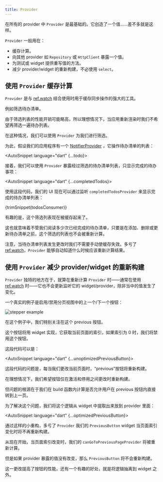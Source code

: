 ```yaml
---
title: Provider
---
```



在所有的 provider 中 `Provider` 是最基础的。它创造了一个值……差不多就是这样。

`Provider` 一般用在：

- 缓存计算。
- 向其他 provider 如 `Repository` 或 `HttpClient` 暴露一个值。
- 为测试或 widget 提供重写值的方法。
- 减少 provider/widget 的重新构建，不必使用 `select`。

## 使用 `Provider` 缓存计算

`Provider` 是与 [ref.watch] 结合使用时用于缓存同步操作的强大的工具。

例如筛选待办清单。

由于筛选列表的性能开销可能略高，所以理想情况下，当应用重新渲染时我们不希望再筛选一遍待办列表。

在这种情况，我们可以使用 `Provider` 为我们进行筛选。

为此，假设我们的应用程序有一个 [NotifierProvider] ，它操作待办清单的列表：

<AutoSnippet language="dart" {...todo}></AutoSnippet>

接着，我们可以使用 `Provider` 暴露经过筛选的待办清单列表，只显示完成的待办事项：

<AutoSnippet language="dart" {...completedTodos}></AutoSnippet>

使用这段代码，我们的 UI 现在可以通过监听 `completedTodosProvider` 来显示完成的待办清单列表：

<CodeBlock>{trimSnippet(todosConsumer)}</CodeBlock>

有趣的是，这个筛选列表现在被缓存起来了。

这也就意味着不管我们阅读多少次已经完成的待办清单，只要是在添加、删除或更新待办清单之前，这个筛选的列表也不会被重新计算。

注意，当待办清单列表发生更改时我们不需要手动使缓存失效。多亏了 [ref.watch]，`Provider` 能够自动知道什么时候应该重新计算结果。

## 使用 `Provider` 减少 provider/widget 的重新构建

`Provider` 独特的地方在于，就算在重新计算 `Provider` 时——通常在使用 [ref.watch] 时——它也不会更新监听它的 widget/provider，除非当中的值发生了变化。

一个真实的例子是启用/禁用分页视图中的上一个/下一个按钮：

![stepper example](https://user-images.githubusercontent.com/134939/47580830-31263a00-d950-11e8-9b61-0eaddab2709e.png)

在这个例子中，我们特别关注在这个 previous 按钮。

这个按钮将用 widget 实现，它获取当前页面的索引，如果索引为 0 时，我们将禁用这个按钮。

这段代码可以是：

<AutoSnippet language="dart" {...unoptimizedPreviousButton}></AutoSnippet>

这段代码的问题是，每当我们更改当前页面时，“previous”按钮将重新构建。

在理想情况下，我们希望按钮仅在激活和停用之间更改时重新构建。

但问题的根源在于我们在 build 函数内计算是否允许用户在 previous 按钮内直接转到上一页。

为了解决这个问题，我们将这个逻辑从 widget 中提取出来放到 provider 里面：

<AutoSnippet language="dart" {...optimizedPreviousButton}></AutoSnippet>

通过这样的小重构，多亏了 `Provider` 我们的 `PreviousButton` widget 当页面索引变化时将不再重新构建。

从现在开始，当页面索引改变时，我们的 `canGoToPreviousPageProvider` 将被重新计算。

但是如果 provider 暴露的值没有改变，那么 `PreviousButton` 将不会重新构建。

这一更改提高了按钮的性能，还有一个有趣的好处，就是将逻辑抽离到 widget 之外。

[ref.watch]: ../concepts/reading#using-refwatch-to-observe-a-provider
[notifierprovider]: ./notifier_provider
